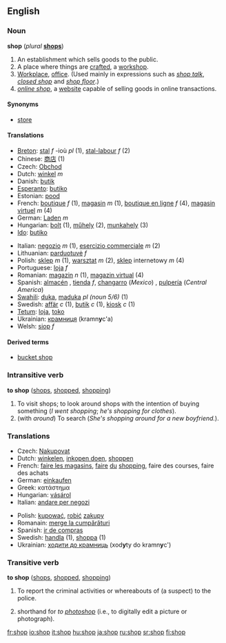 ==English==

===Noun===
'''shop''' (''plural'' '''[[shops]]''')

#An establishment which sells goods to the public.
#A place where things are [[craft]]ed, a [[workshop]].
#[[Workplace]], [[office]].  (Used mainly in expressions such as ''[[shop talk]]'', ''[[closed shop]]'' and ''[[shop floor]]''.)
#''[[online shop]]'', a [[website]] capable of selling goods in online transactions.

====Synonyms====
*[[store]]

====Translations====
{{top}}
*[[Breton]]: [[stal]] ''f'' -ioù ''pl'' (1), [[stal-labour]] ''f'' (2)
*Chinese: [[商店]] (1)
*Czech: [[Obchod]]
*Dutch: [[winkel]] ''m''
*Danish: [[butik]]
*[[Esperanto]]: [[butiko]]
*Estonian: [[pood]]
*French: [[boutique]] ''f'' (1), [[magasin]] ''m'' (1), [[boutique en ligne]] ''f'' (4), [[magasin virtuel]] ''m'' (4)
*German: [[Laden]] ''m''
*Hungarian: [[bolt]] (1), [[műhely]] (2), [[munkahely]] (3)
*[[Ido]]: [[butiko]]
{{mid}}
*Italian: [[negozio]] ''m'' (1), [[esercizio commerciale]] ''m'' (2)
*Lithuanian: [[parduotuvė]] ''f''
*Polish: [[sklep]] ''m'' (1), [[warsztat]] ''m'' (2), [[sklep]] internetowy ''m'' (4)
*Portuguese: [[loja]] ''f''
*Romanian: [[magazin]] ''n'' (1), [[magazin virtual]] (4)
*Spanish: [[almacén]] {{m}}<!--never seen in mexico-->, [[tienda]] ''f'', [[changarro]] {{m}} (''Mexico'')<!--but never seen or heard personally-->, [[pulpería]] (''Central America'')<!--seen in honduras but not mexico, guatemala, or el salvador-->
*[[Swahili]]: [[duka]], [[maduka]] ''pl (noun 5/6)'' (1)
*Swedish: [[affär]] ''c'' (1), [[butik]] ''c'' (1), [[kiosk]] ''c'' (1)
*[[Tetum]]: [[loja]], [[toko]]
*Ukrainian: [[крамниця]] (kramn'''y'''c'a) {{f}}
*Welsh: [[siop]] ''f''
{{bottom}}

====Derived terms====
* [[bucket shop]]

===Intransitive verb===
'''to shop''' ([[shops]], [[shopped]], [[shopping]])

#To visit shops; to look around shops with the intention of buying something (''I went shopping''; ''he's shopping for clothes'').
#(with ''around'') To search (''She's shopping around for a new boyfriend.'').

===Translations===
{{top}}<!--languages from A to I go here-->
*Czech: [[Nakupovat]]
*Dutch: [[winkelen]], [[inkopen doen]], [[shoppen]]
*French: [[faire les magasins]], [[faire]] [[du]] [[shopping]], faire des courses, faire des achats
*German: [[einkaufen]]
*Greek: κατάστημα
*Hungarian: [[vásárol]]
*Italian: [[andare per negozi]]
{{mid}}<!--languages from J to Z go here-->
*Polish: [[kupować]], [[robić]] [[zakup]]y
*Romanain: [[merge la cumpărături]]
*Spanish: [[ir de compras]]
*Swedish: [[handla]] (1), [[shoppa]] (1)
*Ukrainian: [[ходити до крамниць]] (xod'''y'''ty do kramn'''y'''c') 
{{bottom}}

===Transitive verb===
'''to shop''' ([[shops]], [[shopped]], [[shopping]])

# To report the criminal activities or whereabouts of (a suspect) to the police.
# {{Internet}} shorthand for ''to [[photoshop]]'' (i.e., to digitally edit a picture or photograph).

[[fr:shop]]
[[io:shop]]
[[it:shop]]
[[hu:shop]]
[[ja:shop]]
[[ru:shop]]
[[sr:shop]]
[[fi:shop]]